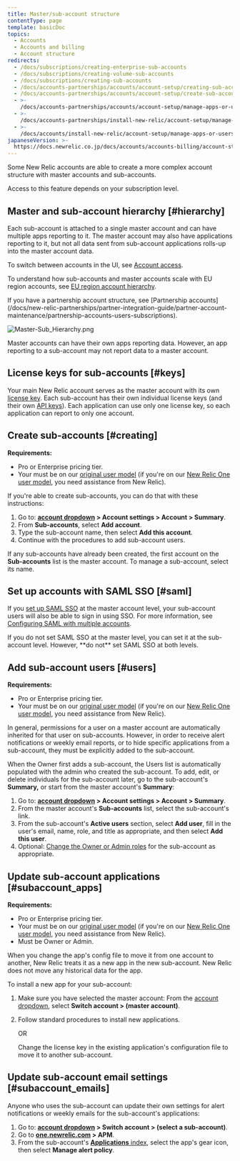 ```yaml
---
title: Master/sub-account structure
contentType: page
template: basicDoc
topics:
  - Accounts
  - Accounts and billing
  - Account structure
redirects:
  - /docs/subscriptions/creating-enterprise-sub-accounts
  - /docs/subscriptions/creating-volume-sub-accounts
  - /docs/subscriptions/creating-sub-accounts
  - /docs/accounts-partnerships/accounts/account-setup/creating-sub-accounts
  - /docs/accounts-partnerships/accounts/account-setup/create-sub-accounts
  - >-
    /docs/accounts-partnerships/accounts/account-setup/manage-apps-or-users-sub-accounts
  - >-
    /docs/accounts-partnerships/install-new-relic/account-setup/manage-apps-or-users-sub-accounts
  - >-
    /docs/accounts/install-new-relic/account-setup/manage-apps-or-users-sub-accounts
japaneseVersion: >-
  https://docs.newrelic.co.jp/docs/accounts/accounts-billing/account-structure/mastersub-account-structure
---
```


Some New Relic accounts are able to create a more complex account structure with master accounts and sub-accounts.

<Callout variant="important">
  Access to this feature depends on your subscription level.
</Callout>

## Master and sub-account hierarchy [#hierarchy]

Each sub-account is attached to a single master account and can have multiple apps reporting to it. The master account may also have applications reporting to it, but not all data sent from sub-account applications rolls-up into the master account data.

To switch between accounts in the UI, see [Account access](/docs/accounts/accounts-billing/general-account-settings/factors-affecting-access-features-data#account-access).

To understand how sub-accounts and master accounts scale with EU region accounts, see [EU region account hierarchy](/docs/using-new-relic/welcome-new-relic/getting-started/introduction-eu-region-data-center#global-account-hierarchy).

<Callout variant="tip">
  If you have a partnership account structure, see [Partnership accounts](/docs/new-relic-partnerships/partner-integration-guide/partner-account-maintenance/partnership-accounts-users-subscriptions).
</Callout>

![Master-Sub_Hierarchy.png](./images/Master-Sub_Hierarchy.png "Master-Sub_Hierarchy.png")

Master accounts can have their own apps reporting data. However, an app reporting to a sub-account may not report data to a master account.

## License keys for sub-accounts [#keys]

Your main New Relic account serves as the master account with its own [license key](/docs/accounts-partnerships/accounts/account-setup/license-key). Each sub-account has their own individual license keys (and their own [API keys](/docs/apis/rest-api-v2/requirements/rest-api-key)). Each application can use only one license key, so each application can report to only one account.

## Create sub-accounts [#creating]

**Requirements:**

* Pro or Enterprise pricing tier.
* Your must be on our [original user model](/docs/accounts/original-accounts-billing/original-product-based-pricing/overview-changes-pricing-user-model#user-models) (if you're on our [New Relic One user model](/docs/accounts/original-accounts-billing/original-product-based-pricing/overview-changes-pricing-user-model#user-models), you need assistance from New Relic).

If you're able to create sub-accounts, you can do that with these instructions:

1. Go to: **[account dropdown](/docs/accounts-partnerships/education/getting-started-new-relic/glossary#account-dropdown) > Account settings > Account > Summary**.
2. From **Sub-accounts**, select **Add account**.
3. Type the sub-account name, then select **Add this account**.
4. Continue with the procedures to add sub-account users.

If any sub-accounts have already been created, the first account on the **Sub-accounts** list is the master account. To manage a sub-account, select its name.

## Set up accounts with SAML SSO [#saml]

If you [set up SAML SSO](/docs/accounts-partnerships/accounts/saml-single-sign/setting-sso) at the master account level, your sub-account users will also be able to sign in using SSO. For more information, see [Configuring SAML with multiple accounts](/docs/accounts-partnerships/accounts/saml-single-sign/configuring-saml-multiple-accounts).

<Callout variant="important">
  If you do not set SAML SSO at the master level, you can set it at the sub-account level. However, **do not** set SAML SSO at both levels.
</Callout>

## Add sub-account users [#users]

**Requirements:**

* Pro or Enterprise pricing tier.
* Your must be on our [original user model](/docs/accounts/original-accounts-billing/original-product-based-pricing/overview-changes-pricing-user-model#user-models) (if you're on our [New Relic One user model](/docs/accounts/original-accounts-billing/original-product-based-pricing/overview-changes-pricing-user-model#user-models), you need assistance from New Relic).

In general, permissions for a user on a master account are automatically inherited for that user on sub-accounts. However, in order to receive alert notifications or weekly email reports, or to hide specific applications from a sub-account, they must be explicitly added to the sub-account.

When the Owner first adds a sub-account, the Users list is automatically populated with the admin who created the sub-account. To add, edit, or delete individuals for the sub-account later, go to the sub-account's **Summary,** or start from the master account's **Summary**:

1. Go to: **[account dropdown](/docs/accounts-partnerships/education/getting-started-new-relic/glossary#account-dropdown) > Account settings > Account > Summary**.
2. From the master account's **Sub-accounts** list, select the sub-account's link.
3. From the sub-account's **Active users** section, select **Add user**, fill in the user's email, name, role, and title as appropriate, and then select **Add this user**.
4. Optional: [Change the Owner or Admin roles](/docs/accounts-partnerships/accounts/account-setup/adding-updating-users) for the sub-account as appropriate.

## Update sub-account applications [#subaccount_apps]

**Requirements:**

* Pro or Enterprise pricing tier.
* Your must be on our [original user model](/docs/accounts/original-accounts-billing/original-product-based-pricing/overview-changes-pricing-user-model#user-models) (if you're on our [New Relic One user model](/docs/accounts/original-accounts-billing/original-product-based-pricing/overview-changes-pricing-user-model#user-models), you need assistance from New Relic).
* Must be Owner or Admin.

When you change the app's config file to move it from one account to another, New Relic treats it as a new app in the new sub-account. New Relic does not move any historical data for the app.

To install a new app for your sub-account:

1. Make sure you have selected the master account: From the [account dropdown](/docs/accounts-partnerships/education/getting-started-new-relic/glossary#account-dropdown), select **Switch account > (master account)**.
2. Follow standard procedures to install new applications.

   OR

   Change the license key in the existing application's configuration file to move it to another sub-account.

## Update sub-account email settings [#subaccount_emails]

Anyone who uses the sub-account can update their own settings for alert notifications or weekly emails for the sub-account's applications:

1. Go to: **[account dropdown](/docs/accounts-partnerships/education/getting-started-new-relic/glossary#account-dropdown) > Switch account > (select a sub-account)**.
2. Go to **[one.newrelic.com](http://one.newrelic.com) > APM**.
3. From the sub-account's [**Applications** index](/docs/apm/applications-menu/monitoring/viewing-your-applications-index), select the app's gear <Icon name="fe-settings"/>
   icon, then select **Manage alert policy**.
